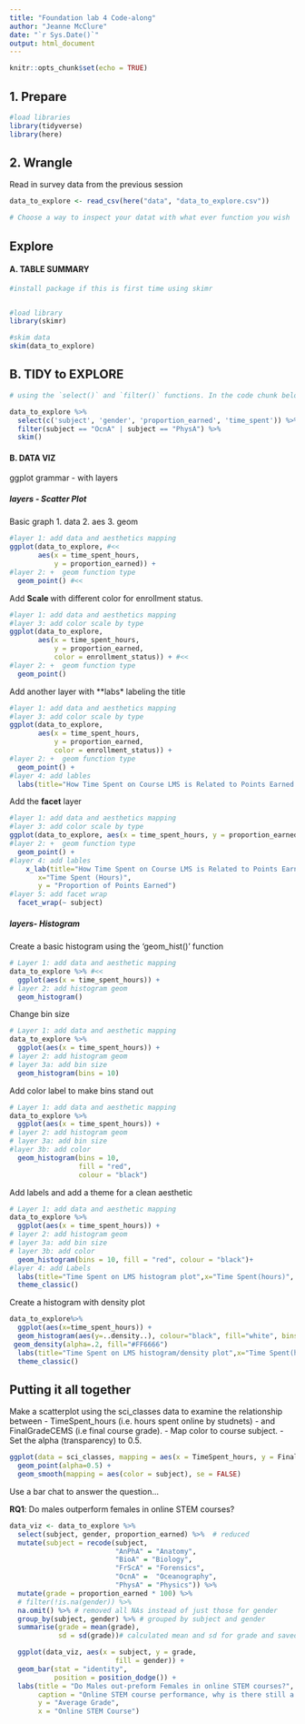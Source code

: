 ```yaml
---
title: "Foundation lab 4 Code-along"
author: "Jeanne McClure"
date: "`r Sys.Date()`"
output: html_document
---
```


```r
knitr::opts_chunk$set(echo = TRUE)
```


## 1. Prepare
```r
#load libraries
library(tidyverse)
library(here)


```

## 2. Wrangle
Read in survey data from the previous session
```r
data_to_explore <- read_csv(here("data", "data_to_explore.csv"))

# Choose a way to inspect your datat with what ever function you wish
```


## Explore



#### A. TABLE SUMMARY
```r
#install package if this is first time using skimr


#load library
library(skimr)

#skim data
skim(data_to_explore)

```

## B. TIDY to EXPLORE
```r
# using the `select()` and `filter()` functions. In the code chunk below,look at descriptive for just `proportion_earned` , `time_spent` and `gender`, but only for the "OcnA" and "PhysA" subjects.

data_to_explore %>% 
  select(c('subject', 'gender', 'proportion_earned', 'time_spent')) %>% 
  filter(subject == "OcnA" | subject == "PhysA") %>%
  skim()
```


#### B. DATA VIZ

ggplot grammar - with layers


##### layers - Scatter Plot

Basic graph 
1. data
2. aes
3. geom

```r
#layer 1: add data and aesthetics mapping 
ggplot(data_to_explore, #<<
       aes(x = time_spent_hours, 
           y = proportion_earned)) +
#layer 2: +  geom function type
  geom_point() #<<
```

Add **Scale ** with different color for enrollment status.

```r
#layer 1: add data and aesthetics mapping 
#layer 3: add color scale by type
ggplot(data_to_explore, 
       aes(x = time_spent_hours, 
           y = proportion_earned,
           color = enrollment_status)) + #<<
#layer 2: +  geom function type
  geom_point()
```


Add another layer with **labs* labeling the title
```r
#layer 1: add data and aesthetics mapping 
#layer 3: add color scale by type
ggplot(data_to_explore, 
       aes(x = time_spent_hours, 
           y = proportion_earned,
           color = enrollment_status)) +
#layer 2: +  geom function type
  geom_point() +
#layer 4: add lables
  labs(title="How Time Spent on Course LMS is Related to Points Earned in the Course", x="Time Spent (Hours)", y = "Proportion of Points Earned")
```


Add the **facet** layer
```r
#layer 1: add data and aesthetics mapping 
#layer 3: add color scale by type
ggplot(data_to_explore, aes(x = time_spent_hours, y = proportion_earned, color = enrollment_status)) +
#layer 2: +  geom function type
  geom_point() +
#layer 4: add lables
    x_lab(title="How Time Spent on Course LMS is Related to Points Earned in the Course", 
       x="Time Spent (Hours)",
       y = "Proportion of Points Earned")
#layer 5: add facet wrap
  facet_wrap(~ subject) 
```




##### layers- Histogram

Create a basic histogram using the 'geom_hist()' function
```r

# Layer 1: add data and aesthetic mapping
data_to_explore %>% #<<
  ggplot(aes(x = time_spent_hours)) +
# layer 2: add histogram geom
  geom_histogram()
```


Change bin size

```r
# Layer 1: add data and aesthetic mapping
data_to_explore %>% 
  ggplot(aes(x = time_spent_hours)) +
# layer 2: add histogram geom 
# layer 3a: add bin size
  geom_histogram(bins = 10)
```


Add color label to make bins stand out

```r
# Layer 1: add data and aesthetic mapping
data_to_explore %>% 
  ggplot(aes(x = time_spent_hours)) +
# layer 2: add histogram geom 
# layer 3a: add bin size
#layer 3b: add color
  geom_histogram(bins = 10,
                 fill = "red", 
                 colour = "black") 
```


Add labels and add a theme for a clean aesthetic


```r
# Layer 1: add data and aesthetic mapping
data_to_explore %>% 
  ggplot(aes(x = time_spent_hours)) +
# layer 2: add histogram geom 
# layer 3a: add bin size
# layer 3b: add color
  geom_histogram(bins = 10, fill = "red", colour = "black")+
#layer 4: add Labels
  labs(title="Time Spent on LMS histogram plot",x="Time Spent(hours)", y = "Count")+
  theme_classic()
```

Create a histogram with density plot

```r
data_to_explore%>%
  ggplot(aes(x=time_spent_hours)) +
  geom_histogram(aes(y=..density..), colour="black", fill="white", bins = 10)+
 geom_density(alpha=.2, fill="#FF6666") 
  labs(title="Time Spent on LMS histogram/density plot",x="Time Spent(hours)", y = "Density")+
  theme_classic()
```

## Putting it all together

Make a scatterplot using the sci_classes data to examine the relationship between 
 - TimeSpent_hours (i.e. hours spent online by studnets)
 - and FinalGradeCEMS (i.e final course grade).
 - Map color to course subject.
 - Set the alpha (transparency) to 0.5.   

```r
ggplot(data = sci_classes, mapping = aes(x = TimeSpent_hours, y = FinalGradeCEMS)) +
  geom_point(alpha=0.5) +
  geom_smooth(mapping = aes(color = subject), se = FALSE)
```


Use a bar chat to answer the question...

**RQ1**: Do males outperform females in online STEM courses?

```r
data_viz <- data_to_explore %>%
  select(subject, gender, proportion_earned) %>%  # reduced 
  mutate(subject = recode(subject, 
                          "AnPhA" = "Anatomy",
                          "BioA" = "Biology", 
                          "FrScA" = "Forensics", 
                          "OcnA" =  "Oceanography", 
                          "PhysA" = "Physics")) %>%
  mutate(grade = proportion_earned * 100) %>%
  # filter(!is.na(gender)) %>%
  na.omit() %>% # removed all NAs instead of just those for gender
  group_by(subject, gender) %>% # grouped by subject and gender
  summarise(grade = mean(grade), 
            sd = sd(grade))# calculated mean and sd for grade and saved as grade again  

  ggplot(data_viz, aes(x = subject, y = grade, 
                          fill = gender)) +
  geom_bar(stat = "identity", 
           position = position_dodge()) +
  labs(title = "Do Males out-preform Females in online STEM courses?",
       caption = "Online STEM course performance, why is there still a gender gap?",
       y = "Average Grade",
       x = "Online STEM Course")
```



